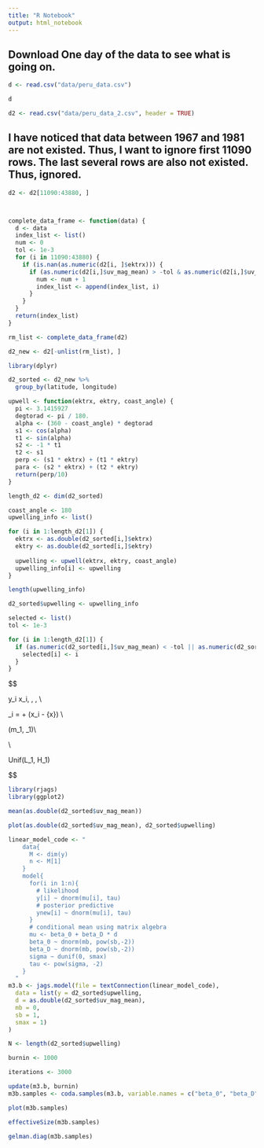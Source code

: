 ```yaml
---
title: "R Notebook"
output: html_notebook
---
```


## Download One day of the data to see what is going on.

```r

d <- read.csv("data/peru_data.csv")

d
```

```r
d2 <- read.csv("data/peru_data_2.csv", header = TRUE)
```

## I have noticed that data between 1967 and 1981 are not existed. Thus, I want to ignore first 11090 rows. The last several rows are also not existed. Thus, ignored.

```r
d2 <- d2[11090:43880, ]



complete_data_frame <- function(data) {
  d <- data
  index_list <- list()
  num <- 0
  tol <- 1e-3
  for (i in 11090:43880) {
    if (is.nan(as.numeric(d2[i, ]$ektrx))) {
      if (as.numeric(d2[i,]$uv_mag_mean) > -tol & as.numeric(d2[i,]$uv_mag_mean < tol)) {
        num <- num + 1
        index_list <- append(index_list, i) 
      }
    }
  }
  return(index_list)
}
```

```r

rm_list <- complete_data_frame(d2)

d2_new <- d2[-unlist(rm_list), ]

```

```r
library(dplyr)
```

```r
d2_sorted <- d2_new %>%
  group_by(latitude, longitude)
```

```r
upwell <- function(ektrx, ektry, coast_angle) {
  pi <- 3.1415927
  degtorad <- pi / 180.
  alpha <- (360 - coast_angle) * degtorad
  s1 <- cos(alpha)
  t1 <- sin(alpha)
  s2 <- -1 * t1
  t2 <- s1
  perp <- (s1 * ektrx) + (t1 * ektry)
  para <- (s2 * ektrx) + (t2 * ektry)
  return(perp/10)
}

length_d2 <- dim(d2_sorted)

coast_angle <- 180
upwelling_info <- list()

for (i in 1:length_d2[1]) {
  ektrx <- as.double(d2_sorted[i,]$ektrx)
  ektry <- as.double(d2_sorted[i,]$ektry)
  
  upwelling <- upwell(ektrx, ektry, coast_angle)
  upwelling_info[i] <- upwelling
}

length(upwelling_info)
```

```r
d2_sorted$upwelling <- upwelling_info
```


```r
selected <- list()
tol <- 1e-3

for (i in 1:length_d2[1]) {  
  if (as.numeric(d2_sorted[i,]$uv_mag_mean) < -tol || as.numeric(d2_sorted[i,]$uv_mag_mean > tol)) {
    selected[i] <- i
  }
}
```

$$

y_i \mid x_i, \alpha, \beta, \sigma \sim \mathcal{N(\mu_i, \sigma)} \\

\mu_i = \alpha + \beta (x_i - \bar{x}) \\

\alpha \sim \mathcal{N}(m_1, \sigma_1)\\

\beta \sim \mathcal{N(m_2, \sigma_2)} \\

\sigma \sim Unif(L_1, H_1)

$$


```r
library(rjags)
library(ggplot2)
```

```r
mean(as.double(d2_sorted$uv_mag_mean))
```

```r

plot(as.double(d2_sorted$uv_mag_mean), d2_sorted$upwelling)
```

 
```r
linear_model_code <- "
    data{
      M <- dim(y)
      n <- M[1]
    }
    model{
      for(i in 1:n){
        # likelihood
        y[i] ~ dnorm(mu[i], tau)
        # posterior predictive
        ynew[i] ~ dnorm(mu[i], tau)
      }
      # conditional mean using matrix algebra
      mu <- beta_0 + beta_D * d
      beta_0 ~ dnorm(mb, pow(sb,-2))
      beta_D ~ dnorm(mb, pow(sb,-2))
      sigma ~ dunif(0, smax)
      tau <- pow(sigma, -2)
    }
  "
m3.b <- jags.model(file = textConnection(linear_model_code),
  data = list(y = d2_sorted$upwelling,
  d = as.double(d2_sorted$uv_mag_mean),
  mb = 0,
  sb = 1,
  smax = 1)
)
```

```r
N <- length(d2_sorted$upwelling)

burnin <- 1000

iterations <- 3000

update(m3.b, burnin)
m3b.samples <- coda.samples(m3.b, variable.names = c("beta_0", "beta_D"), n.iter = iterations)
```

```r
plot(m3b.samples)
```

```r
effectiveSize(m3b.samples) 
```

```r
gelman.diag(m3b.samples)
```












